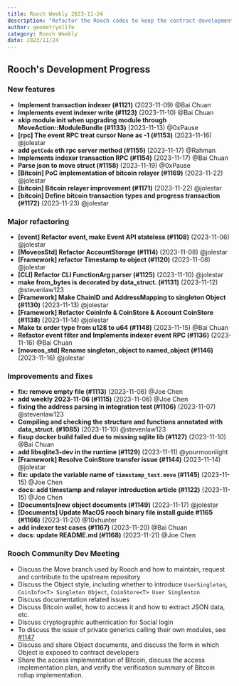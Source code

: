```yaml
---
title: Rooch Weekly 2023-11-24
description: "Refactor the Rooch codes to keep the contract development interface stable, add some functions of the index service, explore the access implementation on Bitcoin, improve the documentation, and fix some minor problems"
author: geometryolife
category: Rooch Weekly
date: 2023/11/24
---
```



<PostHeader />

## Rooch's Development Progress

### New features

- **Implement transaction indexer (#1121)** (2023-11-09) @Bai Chuan
- **Implements event indexer write (#1123)** (2023-11-10) @Bai Chuan
- **skip module init when upgrading module through MoveAction::ModuleBundle (#1133)** (2023-11-13) @0xPause
- **[rpc] The event RPC treat cursor None as -1 (#1153)** (2023-11-16) @jolestar
- **add `getCode` eth rpc server method (#1155)** (2023-11-17) @Rahman
- **Implements  indexer transaction RPC (#1154)** (2023-11-17) @Bai Chuan
- **Parse json to move struct (#1158)** (2023-11-19) @0xPause
- **[Bitcoin] PoC implementation of bitcoin relayer (#1169)** (2023-11-22) @jolestar
- **[bitcoin] Bitcoin relayer improvement (#1171)** (2023-11-22) @jolestar
- **[bitcoin] Define bitcoin transaction types and progress transaction (#1172)** (2023-11-23) @jolestar

### Major refactoring

- **[event] Refactor event, make Event API stateless (#1108)** (2023-11-06) @jolestar
- **[MoveosStd] Refactor AccountStorage (#1114)** (2023-11-08) @jolestar
- **[Framework] refactor Timestamp to object (#1120)** (2023-11-08) @jolestar
- **[CLI] Refactor CLI FunctionArg parser  (#1125)** (2023-11-10) @jolestar
- **make from_bytes is decorated by data_struct. (#1131)** (2023-11-12) @stevenlaw123
- **[Framework] Make ChainID and AddressMapping to singleton Object (#1130)** (2023-11-13) @jolestar
- **[Framework] Refactor CoinInfo & CoinStore & Account CoinStore (#1138)** (2023-11-14) @jolestar
- **Make tx order type from u128 to u64 (#1148)** (2023-11-15) @Bai Chuan
- **Refactor event filter and Implements indexer event RPC (#1136)** (2023-11-16) @Bai Chuan
- **[moveos_std] Rename singleton_object to named_object (#1146)** (2023-11-16) @jolestar

### Improvements and fixes

- **fix: remove empty file (#1113)** (2023-11-06) @Joe Chen
- **add weekly 2023-11-06 (#1115)** (2023-11-06) @Joe Chen
- **fixing the address parsing in integration test (#1106)** (2023-11-07) @stevenlaw123
- **Compiling and checking the structure and functions annotated with data_struct. (#1085)** (2023-11-10) @stevenlaw123
- **fixup docker build failed due to missing sqlite lib (#1127)** (2023-11-10) @Bai Chuan
- **add libsqlite3-dev in the runtime (#1129)** (2023-11-11) @yourmoonlight
- **[Framework] Resolve CoinStore transfer issue (#1144)** (2023-11-14) @jolestar
- **fix: update the variable name of `timestamp_test.move` (#1145)** (2023-11-15) @Joe Chen
- **docs: add timestamp and relayer introduction article (#1122)** (2023-11-15) @Joe Chen
- **[Documents]new object documents (#1149)** (2023-11-17) @jolestar
- **[Documents] Update MacOS rooch binary file install guide #1165 (#1166)** (2023-11-20) @10xhunter
- **add indexer test cases (#1167)** (2023-11-20) @Bai Chuan
- **docs: update README.md (#1168)** (2023-11-21) @Joe Chen

### Rooch Community Dev Meeting

- Discuss the Move branch used by Rooch and how to maintain, request and contribute to the upstream repository
- Discuss the Object style, including whether to introduce `UserSingleton`, `CoinInfo<T> Singleton Object`, `CoinStore<T> User Singlenton`
- Discuss documentation related issues
- Discuss Bitcoin wallet, how to access it and how to extract JSON data, etc.
- Discuss cryptographic authentication for Social login
- To discuss the issue of private generics calling their own modules, see [#1147](https://github.com/rooch-network/rooch/issues/1147)
- Discuss and share Object documents, and discuss the form in which Object is exposed to contract developers
- Share the access implementation of Bitcoin, discuss the access implementation plan, and verify the verification summary of Bitcoin rollup implementation.
